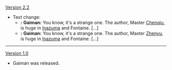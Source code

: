 {{Change History/Header}}
[[Version 2.2]]
* Text change:
** '''{{Color|Old}}:''' '''Gaiman:''' You know, it's a strange one. The author, Master [[Xingqiu|Chenqiu]], is huge in [[Inazuma]] and Fontaine. [...]
** '''{{Color|New}}:''' '''Gaiman:''' You know, it's a strange one. The author, Master [[Xingqiu|Zhenyu]], is huge in [[Inazuma]] and Fontaine. [...]
----
[[Version 1.0]]
* Gaiman was released.
